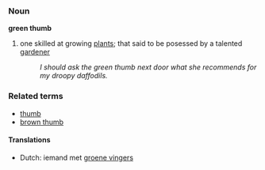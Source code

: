 ===Noun===
'''green thumb'''

# one skilled at growing [[plant]]s; that said to be posessed by a talented [[garden]]er
#:''I should ask the green thumb next door what she recommends for my droopy daffodils.''

===Related terms===
*[[thumb]]
*[[brown thumb]]

====Translations====
*Dutch: iemand met [[groene vingers]]